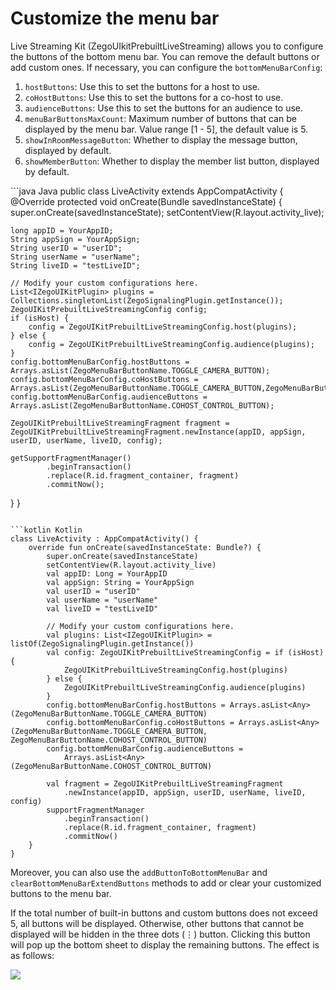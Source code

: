 # Customize the menu bar


Live Streaming Kit (ZegoUIkitPrebuiltLiveStreaming) allows you to configure the buttons of the bottom menu bar. You can remove the default buttons or add custom ones. If necessary, you can configure the `bottomMenuBarConfig`:

1. `hostButtons`: Use this to set the buttons for a host to use.
2. `coHostButtons`: Use this to set the buttons for a co-host to use.
3. `audienceButtons`: Use this to set the buttons for an audience to use.
4. `menuBarButtonsMaxCount`: Maximum number of buttons that can be displayed by the menu bar. Value range [1 - 5], the default value is 5.
5. `showInRoomMessageButton`: Whether to display the message button, displayed by default. 
6. `showMemberButton`: Whether to display the member list button, displayed by default.


<CodeGroup>
```java Java
public class LiveActivity extends AppCompatActivity {
  @Override
  protected void onCreate(Bundle savedInstanceState) {
    super.onCreate(savedInstanceState);
    setContentView(R.layout.activity_live);

    long appID = YourAppID;
    String appSign = YourAppSign;
    String userID = "userID";
    String userName = "userName";
    String liveID = "testLiveID";

    // Modify your custom configurations here.
    List<IZegoUIKitPlugin> plugins = Collections.singletonList(ZegoSignalingPlugin.getInstance());
    ZegoUIKitPrebuiltLiveStreamingConfig config;
    if (isHost) {
        config = ZegoUIKitPrebuiltLiveStreamingConfig.host(plugins);
    } else {
        config = ZegoUIKitPrebuiltLiveStreamingConfig.audience(plugins);
    }
    config.bottomMenuBarConfig.hostButtons = Arrays.asList(ZegoMenuBarButtonName.TOGGLE_CAMERA_BUTTON);
    config.bottomMenuBarConfig.coHostButtons = Arrays.asList(ZegoMenuBarButtonName.TOGGLE_CAMERA_BUTTON,ZegoMenuBarButtonName.COHOST_CONTROL_BUTTON);
    config.bottomMenuBarConfig.audienceButtons = Arrays.asList(ZegoMenuBarButtonName.COHOST_CONTROL_BUTTON);

    ZegoUIKitPrebuiltLiveStreamingFragment fragment = ZegoUIKitPrebuiltLiveStreamingFragment.newInstance(appID, appSign, userID, userName, liveID, config);

    getSupportFragmentManager()
            .beginTransaction()
            .replace(R.id.fragment_container, fragment)
            .commitNow();
  }
}
```

```kotlin Kotlin
class LiveActivity : AppCompatActivity() {
    override fun onCreate(savedInstanceState: Bundle?) {
        super.onCreate(savedInstanceState)
        setContentView(R.layout.activity_live)
        val appID: Long = YourAppID
        val appSign: String = YourAppSign
        val userID = "userID"
        val userName = "userName"
        val liveID = "testLiveID"

        // Modify your custom configurations here.
        val plugins: List<IZegoUIKitPlugin> = listOf(ZegoSignalingPlugin.getInstance())
        val config: ZegoUIKitPrebuiltLiveStreamingConfig = if (isHost) {
            ZegoUIKitPrebuiltLiveStreamingConfig.host(plugins)
        } else {
            ZegoUIKitPrebuiltLiveStreamingConfig.audience(plugins)
        }
        config.bottomMenuBarConfig.hostButtons = Arrays.asList<Any>(ZegoMenuBarButtonName.TOGGLE_CAMERA_BUTTON)
        config.bottomMenuBarConfig.coHostButtons = Arrays.asList<Any>(ZegoMenuBarButtonName.TOGGLE_CAMERA_BUTTON, ZegoMenuBarButtonName.COHOST_CONTROL_BUTTON)
        config.bottomMenuBarConfig.audienceButtons =
            Arrays.asList<Any>(ZegoMenuBarButtonName.COHOST_CONTROL_BUTTON)

        val fragment = ZegoUIKitPrebuiltLiveStreamingFragment
            .newInstance(appID, appSign, userID, userName, liveID, config)
        supportFragmentManager
            .beginTransaction()
            .replace(R.id.fragment_container, fragment)
            .commitNow()
    }
}
```
</CodeGroup>


Moreover, you can also use the `addButtonToBottomMenuBar` and `clearBottomMenuBarExtendButtons` methods to add or clear your customized buttons to the menu bar. 

If the total number of built-in buttons and custom buttons does not exceed 5, all buttons will be displayed.
Otherwise, other buttons that cannot be displayed will be hidden in the three dots (⋮) button. Clicking this button will pop up the bottom sheet to display the remaining buttons. The effect is as follows:

<Frame width="30%" height="auto" caption="">
  <img src="https://storage.zego.im/sdk-doc/Pics/ZegoUIKit/live/live_buttom_menu_bar.gif" />
</Frame>
